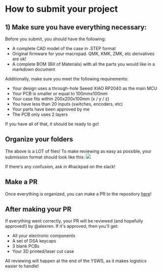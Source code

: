 # How to submit your project

## 1) Make sure you have everything necessary:
Before you submit, you should have the following:
- A complete CAD model of the case in .STEP format
- Original firmware for your macropad. QMK, KMK, ZMK, etc derivatives are ok!
- A complete BOM (Bill of Materials) with all the parts you would like in a markdown document

Additionally, make sure you meet the following requirements:
- Your design uses a through-hole Seeed XIAO RP2040 as the main MCU
- Your PCB is smaller or equal to 100mmx100mm
- Your case fits within 200x200x100mm (x / y / z)
- You have less than 20 inputs (switches, encoders, etc)
- Your parts have been approved by me
- The PCB only uses 2 layers

If you have all of that, it should be ready to go!

## Organize your folders
The above is a LOT of files! To make reviewing as easy as possible, your submission format should look like this:
<img src="/docs/examplelayout.png" className="max-w-xl" />

If there's any confusion, ask in #hackpad on the slack!


## Make a PR 
Once everything is organized, you can make a PR to the repository [here](https://github.com/hackclub/hackpad)!

## After making your PR
If everything went correctly, your PR will be reviewed (and hopefully approved!) by @alexren. If it's approved, then you'll get:
- All your electronic components
- A set of DSA keycaps
- 3 blank PCBs
- Your 3D printed/laser cut case

All reviewing will happen at the end of the YSWS, as it makes logistics easier to handle!
